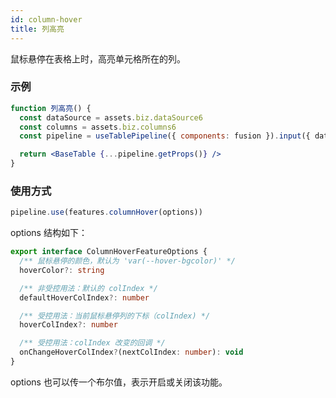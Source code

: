 ```yaml
---
id: column-hover
title: 列高亮
---
```


鼠标悬停在表格上时，高亮单元格所在的列。

### 示例

```jsx live
function 列高亮() {
  const dataSource = assets.biz.dataSource6
  const columns = assets.biz.columns6
  const pipeline = useTablePipeline({ components: fusion }).input({ dataSource, columns }).use(features.columnHover())

  return <BaseTable {...pipeline.getProps()} />
}
```

### 使用方式

```jsx
pipeline.use(features.columnHover(options))
```

options 结构如下：

```ts
export interface ColumnHoverFeatureOptions {
  /** 鼠标悬停的颜色，默认为 'var(--hover-bgcolor)' */
  hoverColor?: string

  /** 非受控用法：默认的 colIndex */
  defaultHoverColIndex?: number

  /** 受控用法：当前鼠标悬停列的下标（colIndex) */
  hoverColIndex?: number

  /** 受控用法：colIndex 改变的回调 */
  onChangeHoverColIndex?(nextColIndex: number): void
}
```

options 也可以传一个布尔值，表示开启或关闭该功能。
